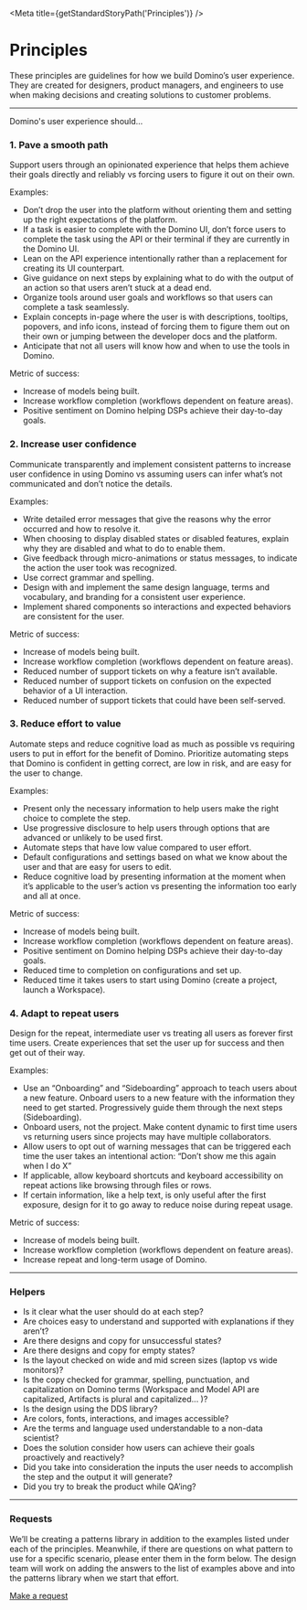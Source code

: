 
<Meta title={getStandardStoryPath('Principles')} />

# Principles
These principles are guidelines for how we build Domino’s user experience. They are created for designers, product managers,
and engineers to use when making decisions and creating solutions to customer problems.

<hr />

Domino's user experience should...

### 1. Pave a smooth path
Support users through an opinionated experience that helps them achieve their goals directly and reliably vs forcing users
to figure it out on their own.

Examples:
* Don’t drop the user into the platform without orienting them and setting up the right expectations of the platform.
* If a task is easier to complete with the Domino UI, don’t force users to complete the task using the API or their
terminal if they are currently in the Domino UI.
* Lean on the API experience intentionally rather than a replacement for creating its UI counterpart.
* Give guidance on next steps by explaining what to do with the output of an action so that users aren’t stuck at a dead end.
* Organize tools around user goals and workflows so that users can complete a task seamlessly.
* Explain concepts in-page where the user is with descriptions, tooltips, popovers, and info icons, instead of forcing them
to figure them out on their own or jumping between the developer docs and the platform.
* Anticipate that not all users will know how and when to use the tools in Domino.

Metric of success:
* Increase of models being built.
* Increase workflow completion (workflows dependent on feature areas).
* Positive sentiment on Domino helping DSPs achieve their day-to-day goals.

### 2. Increase user confidence
Communicate transparently and implement consistent patterns to increase user confidence in using Domino vs assuming users
can infer what’s not communicated and don’t notice the details.

Examples:
* Write detailed error messages that give the reasons why the error occurred and how to resolve it.
* When choosing to display disabled states or disabled features, explain why they are disabled and what to do to enable them.
* Give feedback through micro-animations or status messages, to indicate the action the user took was recognized.
* Use correct grammar and spelling.
* Design with and implement the same design language, terms and vocabulary, and branding for a consistent user experience.
* Implement shared components so interactions and expected behaviors are consistent for the user.

Metric of success:
* Increase of models being built.
* Increase workflow completion (workflows dependent on feature areas).
* Reduced number of support tickets on why a feature isn’t available.
* Reduced number of support tickets on confusion on the expected behavior of a UI interaction.
* Reduced number of support tickets that could have been self-served.

### 3. Reduce effort to value
Automate steps and reduce cognitive load as much as possible vs requiring users to put in effort for the benefit of Domino.
Prioritize automating steps that Domino is confident in getting correct, are low in risk, and are easy for the user to change.

Examples:
* Present only the necessary information to help users make the right choice to complete the step.
* Use progressive disclosure to help users through options that are advanced or unlikely to be used first.
* Automate steps that have low value compared to user effort.
* Default configurations and settings based on what we know about the user and that are easy for users to edit.
* Reduce cognitive load by presenting information at the moment when it’s applicable to the user’s action vs presenting
the information too early and all at once.

Metric of success:
* Increase of models being built.
* Increase workflow completion (workflows dependent on feature areas).
* Positive sentiment on Domino helping DSPs achieve their day-to-day goals.
* Reduced time to completion on configurations and set up.
* Reduced time it takes users to start using Domino (create a project, launch a Workspace).

### 4. Adapt to repeat users
Design for the repeat, intermediate user vs treating all users as forever first time users. Create experiences that set
the user up for success and then get out of their way.

Examples:
* Use an “Onboarding” and “Sideboarding” approach to teach users about a new feature. Onboard users to a new feature with
the information they need to get started. Progressively guide them through the next steps (Sideboarding).
* Onboard users, not the project. Make content dynamic to first time users vs returning users since projects may have
multiple collaborators.
* Allow users to opt out of warning messages that can be triggered each time the user takes an intentional action:
“Don’t show me this again when I do X”
* If applicable, allow keyboard shortcuts and keyboard accessibility on repeat actions like browsing through files or rows.
* If certain information, like a help text, is only useful after the first exposure, design for it to go away to reduce
noise during repeat usage.

Metric of success:
* Increase of models being built.
* Increase workflow completion (workflows dependent on feature areas).
* Increase repeat and long-term usage of Domino.

<hr />

### Helpers
* Is it clear what the user should do at each step?
* Are choices easy to understand and supported with explanations if they aren’t?
* Are there designs and copy for unsuccessful states?
* Are there designs and copy for empty states?
* Is the layout checked on wide and mid screen sizes (laptop vs wide monitors)?
* Is the copy checked for grammar, spelling, punctuation, and capitalization on Domino terms (Workspace and Model API
are capitalized, Artifacts is plural and capitalized... )?
* Is the design using the DDS library?
* Are colors, fonts, interactions, and images accessible?
* Are the terms and language used understandable to a non-data scientist?
* Does the solution consider how users can achieve their goals proactively and reactively?
* Did you take into consideration the inputs the user needs to accomplish the step and the output it will generate?
* Did you try to break the product while QA’ing?

<hr />

### Requests
We’ll be creating a patterns library in addition to the examples listed under each of the principles. Meanwhile,
if there are questions on what pattern to use for a specific scenario, please enter them in the form below.
The design team will work on adding the answers to the list of examples above and into the patterns library when we
start that effort.

[Make a request](https://forms.gle/A2hbeVgRLVsUov3DA)
